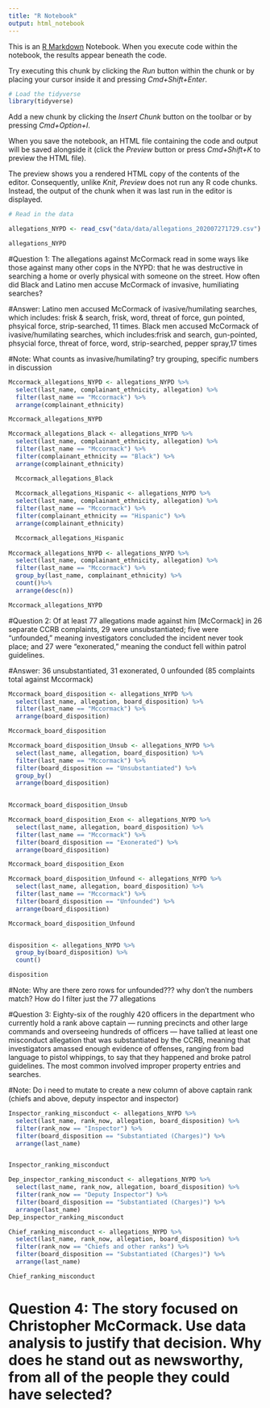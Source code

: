 ```yaml
---
title: "R Notebook"
output: html_notebook
---
```


This is an [R Markdown](http://rmarkdown.rstudio.com) Notebook. When you execute code within the notebook, the results appear beneath the code. 

Try executing this chunk by clicking the *Run* button within the chunk or by placing your cursor inside it and pressing *Cmd+Shift+Enter*. 

```r
# Load the tidyverse
library(tidyverse)
```


Add a new chunk by clicking the *Insert Chunk* button on the toolbar or by pressing *Cmd+Option+I*.

When you save the notebook, an HTML file containing the code and output will be saved alongside it (click the *Preview* button or press *Cmd+Shift+K* to preview the HTML file). 

The preview shows you a rendered HTML copy of the contents of the editor. Consequently, unlike *Knit*, *Preview* does not run any R code chunks. Instead, the output of the chunk when it was last run in the editor is displayed.


```r
# Read in the data

allegations_NYPD <- read_csv("data/data/allegations_202007271729.csv")

allegations_NYPD
```

#Question 1: The allegations against McCormack read in some ways like those against many other cops in the NYPD: that he was destructive in searching a home or overly physical with someone on the street. How often did Black and Latino men accuse McCormack of invasive, humiliating searches?

#Answer: Latino men accused McCormack of ivasive/humilating searches, which includes: frisk & search, frisk, word, threat of force, gun pointed, phsyical force, strip-searched, 11 times. Black men accused McCormack of ivasive/humilating searches, which includes:frisk and search, gun-pointed, phsycial force, threat of force, word, strip-searched, pepper spray,17 times 

#Note: What counts as invasive/humilating? try grouping, specific numbers in discussion
```r
Mccormack_allegations_NYPD <- allegations_NYPD %>%
  select(last_name, complainant_ethnicity, allegation) %>%
  filter(last_name == "Mccormack") %>%
  arrange(complainant_ethnicity)

Mccormack_allegations_NYPD

Mccormack_allegations_Black <- allegations_NYPD %>%
  select(last_name, complainant_ethnicity, allegation) %>%
  filter(last_name == "Mccormack") %>%
  filter(complainant_ethnicity == "Black") %>%
  arrange(complainant_ethnicity)

  Mccormack_allegations_Black
  
  Mccormack_allegations_Hispanic <- allegations_NYPD %>%
  select(last_name, complainant_ethnicity, allegation) %>%
  filter(last_name == "Mccormack") %>%
  filter(complainant_ethnicity == "Hispanic") %>%
  arrange(complainant_ethnicity)

  Mccormack_allegations_Hispanic
  
Mccormack_allegations_NYPD <- allegations_NYPD %>%
  select(last_name, complainant_ethnicity, allegation) %>%
  filter(last_name == "Mccormack") %>%
  group_by(last_name, complainant_ethnicity) %>%
  count()%>%
  arrange(desc(n))

Mccormack_allegations_NYPD
```

#Question 2: Of at least 77 allegations made against him [McCormack] in 26 separate CCRB complaints, 29 were unsubstantiated; five were “unfounded,” meaning investigators concluded the incident never took place; and 27 were “exonerated,” meaning the conduct fell within patrol guidelines. 

#Answer: 36 unsubstantiated, 31 exonerated, 0 unfounded (85 complaints total against Mccormack)

```r
Mccormack_board_disposition <- allegations_NYPD %>%
  select(last_name, allegation, board_disposition) %>%
  filter(last_name == "Mccormack") %>%
  arrange(board_disposition)

Mccormack_board_disposition

Mccormack_board_disposition_Unsub <- allegations_NYPD %>%
  select(last_name, allegation, board_disposition) %>%
  filter(last_name == "Mccormack") %>%
  filter(board_disposition == "Unsubstantiated") %>%
  group_by()
  arrange(board_disposition)
  

Mccormack_board_disposition_Unsub

Mccormack_board_disposition_Exon <- allegations_NYPD %>%
  select(last_name, allegation, board_disposition) %>%
  filter(last_name == "Mccormack") %>%
  filter(board_disposition == "Exonerated") %>%
  arrange(board_disposition)

Mccormack_board_disposition_Exon

Mccormack_board_disposition_Unfound <- allegations_NYPD %>%
  select(last_name, allegation, board_disposition) %>%
  filter(last_name == "Mccormack") %>%
  filter(board_disposition == "Unfounded") %>%
  arrange(board_disposition)

Mccormack_board_disposition_Unfound


disposition <- allegations_NYPD %>%
  group_by(board_disposition) %>%
  count()

disposition
```
#Note: Why are there zero rows for unfounded??? why don't the numbers match? How do I filter just the 77 allegations

#Question 3: Eighty-six of the roughly 420 officers in the department who currently hold a rank above captain — running precincts and other large commands and overseeing hundreds of officers — have tallied at least one misconduct allegation that was substantiated by the CCRB, meaning that investigators amassed enough evidence of offenses, ranging from bad language to pistol whippings, to say that they happened and broke patrol guidelines. The most common involved improper property entries and searches.

#Note: Do i need to mutate to create a new column of above captain rank (chiefs and above, deputy inspector and inspector)

```r
Inspector_ranking_misconduct <- allegations_NYPD %>%
  select(last_name, rank_now, allegation, board_disposition) %>%
  filter(rank_now == "Inspector") %>%
  filter(board_disposition == "Substantiated (Charges)") %>%
  arrange(last_name)


Inspector_ranking_misconduct

Dep_inspector_ranking_misconduct <- allegations_NYPD %>%
  select(last_name, rank_now, allegation, board_disposition) %>%
  filter(rank_now == "Deputy Inspector") %>%
  filter(board_disposition == "Substantiated (Charges)") %>%
  arrange(last_name)
Dep_inspector_ranking_misconduct

Chief_ranking_misconduct <- allegations_NYPD %>%
  select(last_name, rank_now, allegation, board_disposition) %>%
  filter(rank_now == "Chiefs and other ranks") %>%
  filter(board_disposition == "Substantiated (Charges)") %>%
  arrange(last_name)

Chief_ranking_misconduct


```

# Question 4: The story focused on Christopher McCormack. Use data analysis to justify that decision. Why does he stand out as newsworthy, from all of the people they could have selected?

```r


```






